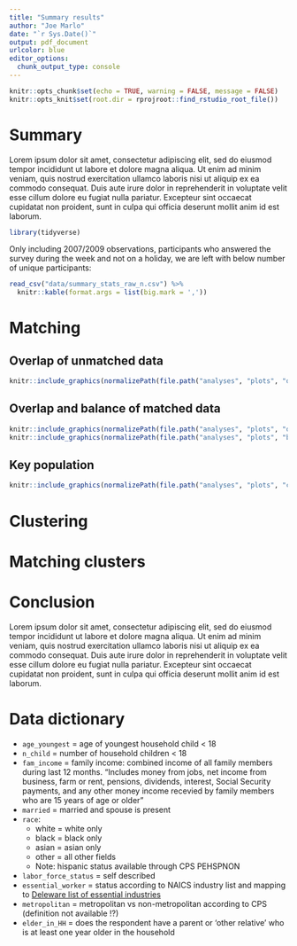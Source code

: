 ```yaml
---
title: "Summary results"
author: "Joe Marlo"
date: "`r Sys.Date()`"
output: pdf_document
urlcolor: blue 
editor_options: 
  chunk_output_type: console
---
```


```r
knitr::opts_chunk$set(echo = TRUE, warning = FALSE, message = FALSE)
knitr::opts_knit$set(root.dir = rprojroot::find_rstudio_root_file())
```

# Summary

Lorem ipsum dolor sit amet, consectetur adipiscing elit, sed do eiusmod tempor incididunt ut labore et dolore magna aliqua. Ut enim ad minim veniam, quis nostrud exercitation ullamco laboris nisi ut aliquip ex ea commodo consequat. Duis aute irure dolor in reprehenderit in voluptate velit esse cillum dolore eu fugiat nulla pariatur. Excepteur sint occaecat cupidatat non proident, sunt in culpa qui officia deserunt mollit anim id est laborum.

```r
library(tidyverse)
```


Only including 2007/2009 observations, participants who answered the survey during the week and not on a holiday, we are left with below number of unique participants:

```r
read_csv("data/summary_stats_raw_n.csv") %>% 
  knitr::kable(format.args = list(big.mark = ','))
```


# Matching

## Overlap of unmatched data

```r
knitr::include_graphics(normalizePath(file.path("analyses", "plots", "overlap_raw.png")))
```


## Overlap and balance of matched data

```r
knitr::include_graphics(normalizePath(file.path("analyses", "plots", "overlap_propensity_scores.png")))
knitr::include_graphics(normalizePath(file.path("analyses", "plots", "balance_matched.png")))
```


## Key population

```r
knitr::include_graphics(normalizePath(file.path("analyses", "plots", "counts_matched.png")))
```


# Clustering


# Matching clusters


# Conclusion

Lorem ipsum dolor sit amet, consectetur adipiscing elit, sed do eiusmod tempor incididunt ut labore et dolore magna aliqua. Ut enim ad minim veniam, quis nostrud exercitation ullamco laboris nisi ut aliquip ex ea commodo consequat. Duis aute irure dolor in reprehenderit in voluptate velit esse cillum dolore eu fugiat nulla pariatur. Excepteur sint occaecat cupidatat non proident, sunt in culpa qui officia deserunt mollit anim id est laborum.

\newpage

# Data dictionary
  - `age_youngest` = age of youngest household child < 18 
  - `n_child` = number of household children < 18 
  - `fam_income` = family income: combined income of all family members during last 12 months. "Includes money from jobs, net income from business, farm or rent, pensions, dividends, interest, Social Security payments, and any other money income recevied by family members who are 15 years of age or older" 
  - `married` = married and spouse is present
  - `race`:
    - white = white only
    - black = black only
    - asian = asian only
    - other = all other fields
    - Note: hispanic status available through CPS PEHSPNON
  - `labor_force_status` = self described 
  - `essential_worker` = status according to NAICS industry list and mapping to [Deleware list of essential industries](https://coronavirus.delaware.gov/wp-content/uploads/sites/177/2020/04/DE-Industry-List-4.21.pdf)
  - `metropolitan` = metropolitan vs non-metropolitan according to CPS (definition not available !?)
  - `elder_in_HH` = does the respondent have a parent or 'other relative' who is at least one year older in the household
